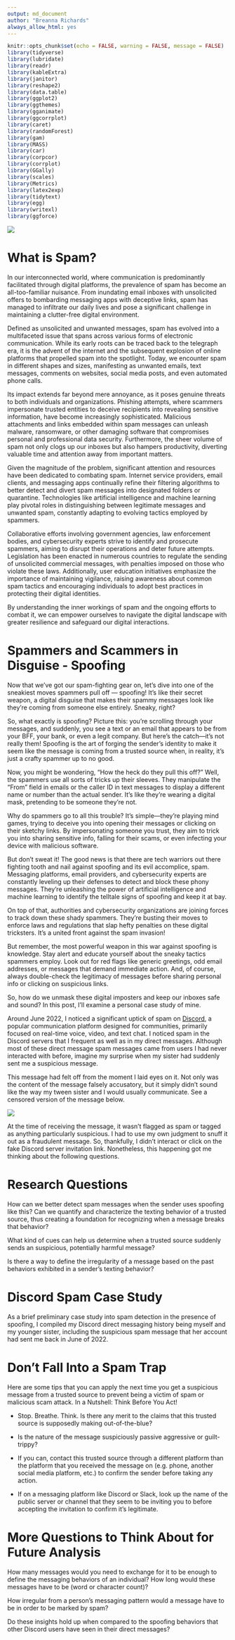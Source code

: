 ```yaml
---
output: md_document
author: "Breanna Richards"
always_allow_html: yes
---
```


```r
knitr::opts_chunk$set(echo = FALSE, warning = FALSE, message = FALSE)
library(tidyverse)
library(lubridate)
library(readr)
library(kableExtra)
library(janitor)
library(reshape2)
library(data.table)
library(ggplot2)
library(ggthemes)
library(gganimate)
library(ggcorrplot)
library(caret)
library(randomForest)
library(gam)
library(MASS)
library(car)
library(corpcor)
library(corrplot)
library(GGally)
library(scales)
library(Metrics)
library(latex2exp)
library(tidytext)
library(egg)
library(writexl)
library(ggforce)

```


![](./img/spy-family.gif)


# What is Spam?

In our interconnected world, where communication is predominantly facilitated through digital platforms, the prevalence of spam has become an all-too-familiar nuisance. From inundating email inboxes with unsolicited offers to bombarding messaging apps with deceptive links, spam has managed to infiltrate our daily lives and pose a significant challenge in maintaining a clutter-free digital environment. 

Defined as unsolicited and unwanted messages, spam has evolved into a multifaceted issue that spans across various forms of electronic communication. While its early roots can be traced back to the telegraph era, it is the advent of the internet and the subsequent explosion of online platforms that propelled spam into the spotlight. Today, we encounter spam in different shapes and sizes, manifesting as unwanted emails, text messages, comments on websites, social media posts, and even automated phone calls.

Its impact extends far beyond mere annoyance, as it poses genuine threats to both individuals and organizations. Phishing attempts, where scammers impersonate trusted entities to deceive recipients into revealing sensitive information, have become increasingly sophisticated. Malicious attachments and links embedded within spam messages can unleash malware, ransomware, or other damaging software that compromises personal and professional data security. Furthermore, the sheer volume of spam not only clogs up our inboxes but also hampers productivity, diverting valuable time and attention away from important matters.

Given the magnitude of the problem, significant attention and resources have been dedicated to combating spam. Internet service providers, email clients, and messaging apps continually refine their filtering algorithms to better detect and divert spam messages into designated folders or quarantine. Technologies like artificial intelligence and machine learning play pivotal roles in distinguishing between legitimate messages and unwanted spam, constantly adapting to evolving tactics employed by spammers.

Collaborative efforts involving government agencies, law enforcement bodies, and cybersecurity experts strive to identify and prosecute spammers, aiming to disrupt their operations and deter future attempts. Legislation has been enacted in numerous countries to regulate the sending of unsolicited commercial messages, with penalties imposed on those who violate these laws. Additionally, user education initiatives emphasize the importance of maintaining vigilance, raising awareness about common spam tactics and encouraging individuals to adopt best practices in protecting their digital identities.

By understanding the inner workings of spam and the ongoing efforts to combat it, we can empower ourselves to navigate the digital landscape with greater resilience and safeguard our digital interactions.


# Spammers and Scammers in Disguise - Spoofing

Now that we've got our spam-fighting gear on, let's dive into one of the sneakiest moves spammers pull off — spoofing! It's like their secret weapon, a digital disguise that makes their spammy messages look like they're coming from someone else entirely. Sneaky, right?

So, what exactly is spoofing? Picture this: you're scrolling through your messages, and suddenly, you see a text or an email that appears to be from your BFF, your bank, or even a legit company. But here's the catch—it's not really them! Spoofing is the art of forging the sender's identity to make it seem like the message is coming from a trusted source when, in reality, it's just a crafty spammer up to no good.

Now, you might be wondering, "How the heck do they pull this off?" Well, the spammers use all sorts of tricks up their sleeves. They manipulate the "From" field in emails or the caller ID in text messages to display a different name or number than the actual sender. It's like they're wearing a digital mask, pretending to be someone they're not.

Why do spammers go to all this trouble? It's simple—they're playing mind games, trying to deceive you into opening their messages or clicking on their sketchy links. By impersonating someone you trust, they aim to trick you into sharing sensitive info, falling for their scams, or even infecting your device with malicious software.

But don't sweat it! The good news is that there are tech warriors out there fighting tooth and nail against spoofing and its evil accomplice, spam. Messaging platforms, email providers, and cybersecurity experts are constantly leveling up their defenses to detect and block these phony messages. They're unleashing the power of artificial intelligence and machine learning to identify the telltale signs of spoofing and keep it at bay.

On top of that, authorities and cybersecurity organizations are joining forces to track down these shady spammers. They're busting their moves to enforce laws and regulations that slap hefty penalties on these digital tricksters. It's a united front against the spam invasion!

But remember, the most powerful weapon in this war against spoofing is knowledge. Stay alert and educate yourself about the sneaky tactics spammers employ. Look out for red flags like generic greetings, odd email addresses, or messages that demand immediate action. And, of course, always double-check the legitimacy of messages before sharing personal info or clicking on suspicious links.

So, how do we unmask these digital imposters and keep our inboxes safe and sound? In this post, I'll examine a personal case study of mine. 

Around June 2022, I noticed a significant uptick of spam on [Discord](https://discord.com/), a popular communication platform designed for communities, primarily focused on real-time voice, video, and text chat. I noticed spam in the Discord servers that I frequent as well as in my direct messages. Although most of these direct message spam messages came from users I had never interacted with before, imagine my surprise when my sister had suddenly sent me a suspicious message. 

This message had felt off from the moment I laid eyes on it. Not only was the content of the message falsely accusatory, but it simply didn't sound like the way my tween sister and I would usually communicate. See a censored version of the message below.

![](./img/spam_message_discord_example.png)


At the time of receiving the message, it wasn't flagged as spam or tagged as anything particularly suspicious. I had to use my own judgment to snuff it out as a fraudulent message. So, thankfully, I didn't interact or click on the fake Discord server invitation link. Nonetheless, this happening got me thinking about the following questions.


# Research Questions

How can we better detect spam messages when the sender uses spoofing like this? Can we quantify and characterize the texting behavior of a trusted source, thus creating a foundation for recognizing when a message breaks that behavior?

What kind of cues can help us determine when a trusted source suddenly sends an suspicious, potentially harmful message? 

Is there a way to define the irregularity of a message based on the past behaviors exhibited in a sender's texting behavior? 


# Discord Spam Case Study  
As a brief preliminary case study into spam detection in the presence of spoofing, I compiled my Discord direct messaging history being myself and my younger sister, including the suspicious spam message that her account had sent me back in June of 2022. 


# Don't Fall Into a Spam Trap

Here are some tips that you can apply the next time you get a suspicious message from a trusted source to prevent being a victim of spam or malicious scam attack. In a Nutshell: Think Before You Act!

- Stop. Breathe. Think. Is there any merit to the claims that this trusted source is supposedly making out-of-the-blue?

- Is the nature of the message suspiciously passive aggressive or guilt-trippy?

- If you can, contact this trusted source through a different platform than the platform that you received the message on (e.g. phone, another social media platform, etc.) to confirm the sender before taking any action.

- If on a messaging platform like Discord or Slack, look up the name of the public server or channel that they seem to be inviting you to before accepting the invitation to confirm it's legitimate.  





# More Questions to Think About for Future Analysis

How many messages would you need to exchange for it to be enough to define the messaging behaviors of an individual? How long would these messages have to be (word or character count)? 

How irregular from a person's messaging pattern would a message have to be in order to be marked by spam? 

Do these insights hold up when compared to the spoofing behaviors that other Discord users have seen in their direct messages? 